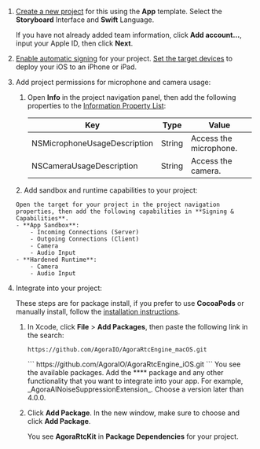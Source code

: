 
1.  [Create a new project](https://help.apple.com/xcode/mac/current/#/dev07db0e578) for this <Vpl k="NAME" /> <Vpl k="CLIENT" /> using the **App** template. Select the **Storyboard** Interface and **Swift** Language.

    If you have not already added team information, click **Add account…**, input your Apple ID, then click **Next**.

1.  [Enable automatic signing](https://help.apple.com/xcode/mac/current/#/dev23aab79b4) for your project.
    <PlatformWrapper platform="ios">
    [Set the target devices](https://help.apple.com/xcode/mac/current/#/deve69552ee5) to deploy your iOS <Vpl k="CLIENT" /> to an iPhone or iPad.
    </PlatformWrapper>
1.  Add project permissions for microphone and camera usage:

    1. Open **Info** in the project navigation panel, then add the following properties to the [Information Property List](https://help.apple.com/xcode/mac/current/#/dev3f399a2a6):

        | Key                          | Type   | Value                  |
        |------------------------------|--------|------------------------|
        | NSMicrophoneUsageDescription | String | Access the microphone. |
        | NSCameraUsageDescription     | String | Access the camera.     |

    <PlatformWrapper platform="macos">
    2. Add sandbox and runtime capabilities to your project:

        Open the target for your project in the project navigation properties, then add the following capabilities in **Signing & Capabilities**.
        - **App Sandbox**:
            - Incoming Connections (Server)
            - Outgoing Connections (Client)
            - Camera
            - Audio Input
        - **Hardened Runtime**:
            - Camera
            - Audio Input
    </PlatformWrapper>

1.  Integrate <Vpd k="SDK" /> into your project:

    These steps are for package install, if you prefer to use **CocoaPods** or manually install, follow the [installation instructions](../reference/downloads#manual-installation).

    1.  In Xcode, click **File** &gt; **Add Packages**, then paste the following link in the search:
        <PlatformWrapper platform="macos">
        ```
        https://github.com/AgoraIO/AgoraRtcEngine_macOS.git
        ```
        </PlatformWrapper>
        <PlatformWrapper platform="ios">
        ```
        https://github.com/AgoraIO/AgoraRtcEngine_iOS.git
        ```
        </PlatformWrapper>
        You see the available <Vg k="COMPANY_NAME" /> packages. Add the **<Vpl k="PACKAGE_NAME"/>** package and any other functionality that you want to integrate into your app. For example, _AgoraAINoiseSuppressionExtension_. Choose a version later than 4.0.0.

    1.  Click **Add Package**. In the new window, make sure to choose **<Vpl k="PACKAGE_PRODUCT_NAME" />** and click **Add Package**.

        You see **AgoraRtcKit** in **Package Dependencies** for your project.



